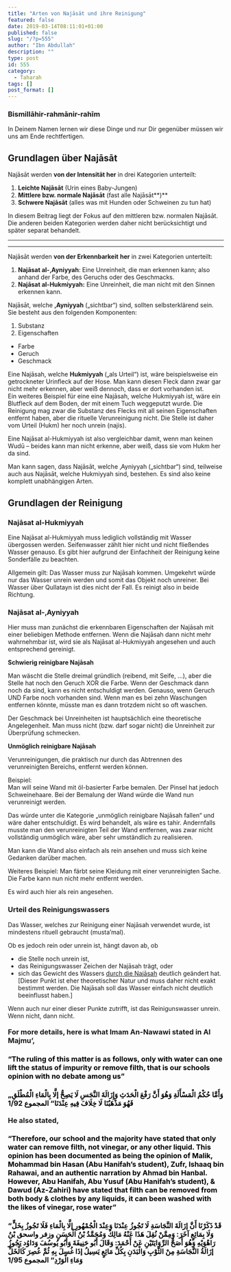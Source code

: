 ```yaml
---
title: "Arten von Najāsāt und ihre Reinigung"
featured: false
date: 2019-03-14T08:11:01+01:00
published: false
slug: "/?p=555"
author: "Ibn Abdullah"
description: ""
type: post
id: 555
category:
  - Taharah
tags: []
post_format: []
---
```


### Bismillāhir-rahmānir-rahīm

In Deinem Namen lernen wir diese Dinge und nur Dir gegenüber müssen wir uns am Ende rechtfertigen.

## Grundlagen über Najāsāt

Najāsāt werden **von der Intensität her** in drei Kategorien unterteilt:

1. **Leichte Najāsāt** (Urin eines Baby-Jungen)
2. **Mittlere bzw. normale Najāsāt** (fast alle Najāsāt**)**
3. **Schwere Najāsāt** (alles was mit Hunden oder Schweinen zu tun hat)

In diesem Beitrag liegt der Fokus auf den mittleren bzw. normalen Najāsāt. Die anderen beiden Kategorien werden daher nicht berücksichtigt und später separat behandelt.

---

---

Najāsāt werden **von der Erkennbarkeit** **her** in zwei Kategorien unterteilt:

1. **Najāsat al-‚Ayniyyah**: Eine Unreinheit, die man erkennen kann; also anhand der Farbe, des Geruchs oder des Geschmacks.
2. **Najāsat al-Hukmiyyah:** Eine Unreinheit, die man nicht mit den Sinnen erkennen kann.

Najāsāt, welche **‚Ayniyyah** („sichtbar“) sind, sollten selbsterklärend sein. Sie besteht aus den folgenden Komponenten:

1. Substanz
2. Eigenschaften

- Farbe
- Geruch
- Geschmack

Eine Najāsah, welche **Hukmiyyah** („als Urteil“) ist, wäre beispielsweise ein getrockneter Urinfleck auf der Hose. Man kann diesen Fleck dann zwar gar nicht mehr erkennen, aber weiß dennoch, dass er dort vorhanden ist.  
Ein weiteres Beispiel für eine eine Najāsah, welche Hukmiyyah ist, wäre ein Blutfleck auf dem Boden, der mit einem Tuch weggeputzt wurde. Die Reinigung mag zwar die Substanz des Flecks mit all seinen Eigenschaften entfernt haben, aber die rituelle Verunreinigung nicht. Die Stelle ist daher vom Urteil (Hukm) her noch unrein (najis).

Eine Najāsat al-Hukmiyyah ist also vergleichbar damit, wenn man keinen Wudū – beides kann man nicht erkenne, aber weiß, dass sie vom Hukm her da sind.

Man kann sagen, dass Najāsāt, welche ‚Ayniyyah („sichtbar“) sind, teilweise auch aus Najāsāt, welche Hukmiyyah sind, bestehen. Es sind also keine komplett unabhängigen Arten.

## Grundlagen der Reinigung

### Najāsat al-Hukmiyyah

Eine Najāsat al-Hukmiyyah muss lediglich vollständig mit Wasser übergossen werden. Seifenwasser zählt hier nicht und nicht fließendes Wasser genauso. Es gibt hier aufgrund der Einfachheit der Reinigung keine Sonderfälle zu beachten.

Allgemein gilt: Das Wasser muss zur Najāsah kommen. Umgekehrt würde nur das Wasser unrein werden und somit das Objekt noch unreiner. Bei Wasser über Qullatayn ist dies nicht der Fall. Es reinigt also in beide Richtung.

### **Najāsat al-‚Ayniyyah**

Hier muss man zunächst die erkennbaren Eigenschaften der Najāsah mit einer beliebigen Methode entfernen. Wenn die Najāsah dann nicht mehr wahrnehmbar ist, wird sie als Najāsat al-Hukmiyyah angesehen und auch entsprechend gereinigt.

**Schwierig reinigbare Najāsah**

Man wäscht die Stelle dreimal gründlich (reibend, mit Seife, …), aber die Stelle hat noch den Geruch XOR die Farbe. Wenn der Geschmack dann noch da sind, kann es nicht entschuldigt werden. Genauso, wenn Geruch UND Farbe noch vorhanden sind. Wenn man es bei zehn Waschungen entfernen könnte, müsste man es dann trotzdem nicht so oft waschen.

Der Geschmack bei Unreinheiten ist hauptsächlich eine theoretische Angelegenheit. Man muss nicht (bzw. darf sogar nicht) die Unreinheit zur Überprüfung schmecken.

**Unmöglich reinigbare Najāsah**

Verunreinigungen, die praktisch nur durch das Abtrennen des verunreinigten Bereichs, entfernt werden können.

Beispiel:  
Man will seine Wand mit öl-basierter Farbe bemalen. Der Pinsel hat jedoch Schweinehaare. Bei der Bemalung der Wand würde die Wand nun verunreinigt werden.

Das würde unter die Kategorie „unmöglich reinigbare Najāsah fallen“ und wäre daher entschuldigt. Es wird behandelt, als wäre es tahir. Andernfalls musste man den verunreinigten Teil der Wand entfernen, was zwar nicht vollständig unmöglich wäre, aber sehr umständlich zu realisieren.

Man kann die Wand also einfach als rein ansehen und muss sich keine Gedanken darüber machen.

Weiteres Beispiel: Man färbt seine Kleidung mit einer verunreinigten Sache. Die Farbe kann nun nicht mehr entfernt werden.

Es wird auch hier als rein angesehen.

### Urteil des Reinigungswassers

Das Wasser, welches zur Reinigung einer Najāsah verwendet wurde, ist mindestens rituell gebraucht (musta’mal).

Ob es jedoch rein oder unrein ist, hängt davon ab, ob

- die Stelle noch unrein ist,
- das Reinigungswasser Zeichen der Najāsah trägt, oder
- sich das Gewicht des Wassers <span style="text-decoration:underline;">durch die Najāsah</span> deutlich geändert hat.  
  \[Dieser Punkt ist eher theoretischer Natur und muss daher nicht exakt bestimmt werden. Die Najāsah soll das Wasser einfach nicht deutlich beeinflusst haben.\]

Wenn auch nur einer dieser Punkte zutrifft, ist das Reinigunswasser unrein. Wenn nicht, dann nicht.

#### <span style="box-sizing:border-box;font-size:1.17em;">For more details, here is what Imam An-Nawawi stated in Al Majmu’,</span>

### <span style="box-sizing:border-box;color:rgb(0,0,0);">“The ruling of this matter is as follows, only with water can one lift the status of impurity or remove filth, that is our schools opinion with no debate among us”</span>

### <span style="box-sizing:border-box;color:rgb(0,0,0);">„وَأَمَّا حُكْمُ الْمَسْأَلَةِ وَهُوَ أَنَّ رَفْعَ الْحَدَثِ وَإِزَالَةَ النَّجَسِ لَا يَصِحُّ إلَّا بِالْمَاءِ الْمُطْلَقِ فَهُوَ مَذْهَبُنَا لَا خِلَافَ فِيهِ عِنْدَنَا“ المجموع 1/92</span>

#### <span style="box-sizing:border-box;font-size:1.17em;">He also stated,</span>

### <span style="box-sizing:border-box;color:rgb(0,0,0);">“Therefore, our school and the majority have stated that only water can remove filth, not vinegar, or any other liquid. This opinion has been documented as being the opinion of Malik, Mohammad bin Hasan (Abu Hanifah’s student), Zufr, Ishaaq bin Rahawai, and an authentic narration by Ahmad bin Hanbal. However, Abu Hanifah, Abu Yusuf (Abu Hanifah’s student), &amp; Dawud (Az-Zahiri) have stated that filth can be removed from both body &amp; clothes by any liquids, it can been washed with the likes of vinegar, rose water”</span>

### <span style="box-sizing:border-box;color:rgb(0,0,0);">“قَدْ ذَكَرْنَا أَنَّ إزَالَةَ النَّجَاسَةِ لَا تَجُوزُ عِنْدَنَا وَعِنْدَ الْجُمْهُورِ إلَّا بِالْمَاءِ فَلَا تَجُوزُ بِخَلٍّ وَلَا بِمَائِعٍ آخَرَ: وَمِمَّنْ نُقِلَ هَذَا عَنْهُ مَالِكٌ وَمُحَمَّدُ بْنُ الْحَسَنِ وزفر واسحق بْنُ رَاهْوَيْهِ وَهُوَ أَصَحُّ الرِّوَايَتَيْنِ عَنْ أَحْمَدَ: وَقَالَ أَبُو حَنِيفَةَ وَأَبُو يُوسُفَ وَدَاوُد يَجُوزُ إزَالَةُ النَّجَاسَةِ مِنْ الثَّوْبِ وَالْبَدَنِ بِكُلِّ مَائِعٍ يَسِيلُ إذَا غُسِلَ بِهِ ثُمَّ عُصِرَ كَالْخَلِّ وَمَاءِ الْوَرْدِ“ المجموع 1/95</span>
